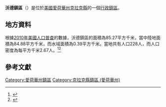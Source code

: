 {{noteTA
|G1=USState
|G2=地名
|G3=Unit
}}
{{Infobox settlement
|official_name            = 沃德鎮區
|native_name = Ward Township
|settlement_type          = [[行政鎮區|行政鎮區]]
|image_skyline            = 
|imagesize                = 
|image_map                = Map highlighting Ward Township, Clarke County, Iowa.svg
|mapsize                  = 250px
|pushpin_map  =USA Iowa
|pushpin_label = 沃德鎮區
|pushpin_label_position   = top
|pushpin_map_caption      = 沃德鎮區在愛荷華州的位置
|subdivision_type         = [[世界政區索引|國家]]
|subdivision_type1        = [[美国州份|州份]]
|subdivision_type2        = [[愛荷華州行政区划|縣]]
|subdivision_name         = [[美国|美国]]
|subdivision_name1        = [[愛荷華州|愛荷華州]]
|subdivision_name2        = [[克拉克縣_(愛荷華州)|克拉克縣]]
|elevation_ft             = 1142
|elevation_m              = 348
|timezone                 = [[北美中部時區|北美中部時區]]
|area_total_km2           = 85.27
|area_land_km2            = 84.88
|area_water_km2           = 0.39
|area_total_sq_mi         = 
|area_land_sq_mi          = 
|area_water_sq_mi         = 
|population_as_of         = [[2010年美國人口普查|2010]]
|population_footnotes     = 
|population_total         = 228
|population_density_km2   = auto
|population_density_sq_mi = auto
|utc_offset               = -6
|coordinates              = {{coord|41|01|26|N|93|50|28|W|type:city_region:US-AL_source:GNS-enwiki|display=inline,title}}
| coor_pinpoint           = 
| coordinates_footnotes   = 
|timezone_DST             = CDT
|utc_offset_DST           = -5
|postal_code_type         = [[美國郵區編號|郵區編號]]
|postal_code              = 
|area_code                = {{link-en|电话区号641|Area code 641|641}}
|blank_name = [[地名信息系统|GNIS ID]]
|blank_info = 468892
}}
'''沃德鎮區'''（{{lang-en|Ward Township}}）是位於[[美國|美國]][[愛荷華州|愛荷華州]][[克拉克縣_(愛荷華州)|克拉克縣]]的一個[[行政鎮區|行政鎮區]]。

== 地方資料 ==
根據[[2010年美國人口普查|2010年美國人口普查]]的數據，沃德鎮區的面積為85.27平方千米，當中陸地面積為84.88平方千米，而水域面積為0.39平方千米。當地共有人口228人，而人口密度為每平方千米2.67人。<ref name="GR8">{{cite web|url=http://factfinder2.census.gov|publisher=[[美国人口调查局|美国人口调查局]]|accessdate=2011-05-14|title=American FactFinder|archive-date=2013-09-11|archive-url=https://web.archive.org/web/20130911234518/http://factfinder2.census.gov/|dead-url=no}}</ref><ref>{{cite web|url=https://www.citypopulation.de/en/usa/iowa/admin/|title=USA: Iowa (Counties and Townships) - City Population}}</ref>

== 參考文獻 ==
{{reflist}}

{{克拉克縣 (愛荷華州)}}

{{DEFAULTSORT:Ward Township}}
[[Category:愛荷華州鎮區|Category:愛荷華州鎮區]]
[[Category:克拉克縣鎮區_(愛荷華州)|Category:克拉克縣鎮區 (愛荷華州)]]

{{Iowa-geo-stub}}